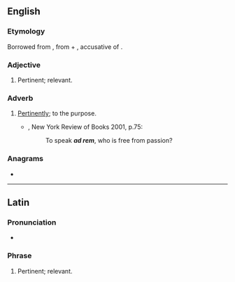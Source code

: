 ==English==

===Etymology===
Borrowed from {{bor|en|la|ad rem||pertinent, relevant}}, from {{m|la|ad||to}} + {{m|la|rem}}, accusative of {{m|la|res||matter}}.

===Adjective===
{{en-adj|-}}

# Pertinent; relevant.

===Adverb===
{{en-adv|-}}

# [[pertinently|Pertinently]]; to the purpose.
#* {{RQ:RBrtn AntmyMlncly}}, New York Review of Books 2001, p.75:
#*: To speak '''''ad rem''''', who is free from passion?

===Anagrams===
* {{anagrams|en|-derma|Mader|armed|derma|derma-|dream|m'dear|medar|ramed}}

----

==Latin==

===Pronunciation===
* {{la-IPA|ad 'rem}}

===Phrase===
{{head|la|phrase|head=[[ad]] [[res|rem]]}}

# Pertinent; relevant.